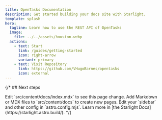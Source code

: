 ```yaml
---
title: OpenTasks Documentation
description: Get started building your docs site with Starlight.
template: splash
hero:
  tagline: Learn how to use the REST API of OpenTasks
  image:
    file: ../../assets/houston.webp
  actions:
    - text: Start
      link: /guides/getting-started
      icon: right-arrow
      variant: primary
    - text: Visit Repository
      link: https://github.com/VHugoBarnes/opentasks
      icon: external
---
```



{/* ## Next steps

<CardGrid stagger>
	<Card title="Update content" icon="pencil">
		Edit `src/content/docs/index.mdx` to see this page change.
	</Card>
	<Card title="Add new content" icon="add-document">
		Add Markdown or MDX files to `src/content/docs` to create new pages.
	</Card>
	<Card title="Configure your site" icon="setting">
		Edit your `sidebar` and other config in `astro.config.mjs`.
	</Card>
	<Card title="Read the docs" icon="open-book">
		Learn more in [the Starlight Docs](https://starlight.astro.build/).
	</Card>
</CardGrid> */}
